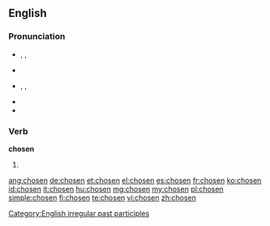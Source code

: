 ==English==

===Pronunciation===
* {{a|UK}} {{enPR|chōz'ən}}, {{IPA|/ˈtʃəʊ.zən/}}, {{SAMPA|/"tS@U.z@n/}}
* {{rhymes|əʊzən}}
* {{a|US}} {{enPR|chōz'ən}}, {{IPA|/ˈtʃoʊ.zən/}}, {{SAMPA|/"tSoU.z@n/}}
* {{audio|En-us-chosen.ogg|audio}}
* {{rhymes|oʊzən}}

===Verb===
'''chosen'''

# {{past participle of|choose}}

[[Category:English irregular past participles]]

[[ang:chosen]]
[[de:chosen]]
[[et:chosen]]
[[el:chosen]]
[[es:chosen]]
[[fr:chosen]]
[[ko:chosen]]
[[id:chosen]]
[[it:chosen]]
[[hu:chosen]]
[[mg:chosen]]
[[my:chosen]]
[[pl:chosen]]
[[simple:chosen]]
[[fi:chosen]]
[[te:chosen]]
[[vi:chosen]]
[[zh:chosen]]